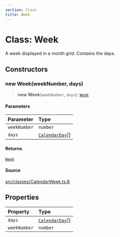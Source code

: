 ```yaml
---
section: Class
title: Week
---
```


# Class: Week

A week displayed in a month grid. Contains the days.

## Constructors

### new Week(weekNumber, days)

> **new Week**(`weekNumber`, `days`): [`Week`](/docs/api/next/classes/Week.mdx)

#### Parameters

| Parameter | Type |
| :------ | :------ |
| `weekNumber` | `number` |
| `days` | [`CalendarDay`](/docs/api/next/classes/CalendarDay.mdx)[] |

#### Returns

[`Week`](/docs/api/next/classes/Week.mdx)

#### Source

[src/classes/CalendarWeek.ts:8](https://github.com/gpbl/react-day-picker/blob/854070dd0/src/classes/CalendarWeek.ts#L8)

## Properties

| Property | Type |
| :------ | :------ |
| `days` | [`CalendarDay`](/docs/api/next/classes/CalendarDay.mdx)[] |
| `weekNumber` | `number` |
